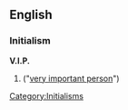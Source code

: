 ==English==

===Initialism===
'''V.I.P.'''

# {{alternative spelling of|[[VIP]]}} ("[[very important person]]")

[[Category:Initialisms]]